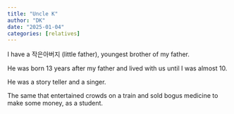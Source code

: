 ```yaml
---
title: "Uncle K"
author: "DK"
date: "2025-01-04"
categories: [relatives]
---
```


I have a 작은아버지 (little father), youngest brother of my father.

He was born 13 years after my father and lived with us until I was almost 10.

He was a story teller and a singer.

The same that entertained crowds on a train and sold bogus medicine to make some money, as a student.
